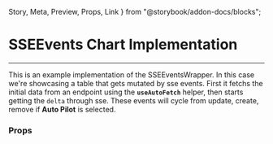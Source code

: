   Story,
  Meta,
  Preview,
  Props,
  Link
} from "@storybook/addon-docs/blocks";

<Meta title="toolbox-ui/Helpers/SSEEventsWrapper" component={SSEEventsWrapper} />

# SSEEvents Chart Implementation
<hr />

This is an example implementation of the SSEEventsWrapper. In this case we're showcasing a
table that gets mutated by sse events. First it fetchs the initial data from an endpoint
using the **`useAutoFetch`** helper, then starts getting the `delta` through sse. These
events will cycle from update, create, remove if **Auto Pilot** is selected.


<Preview withSource="none">
  <Story name="charts">
    <SSEEventsChartDemo />
  </Story>
</Preview>

### Props
<Props of={SSEEventsWrapper} />
